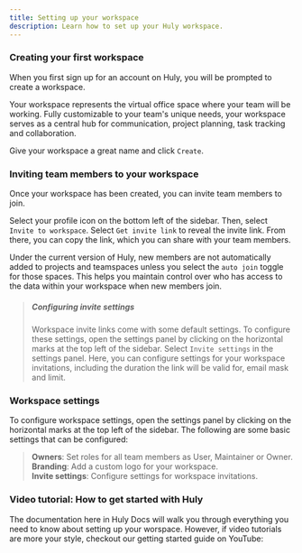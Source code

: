 ```yaml
---
title: Setting up your workspace
description: Learn how to set up your Huly workspace.
---
```



### Creating your first workspace

When you first sign up for an account on Huly, you will be prompted to create a workspace.

Your workspace represents the virtual office space where your team will be working. Fully customizable to your team's unique needs, your workspace serves as a central hub for communication, project planning, task tracking and collaboration.

Give your workspace a great name and click `Create`.

### Inviting team members to your workspace

Once your workspace has been created, you can invite team members to join.

Select your profile icon on the bottom left of the sidebar. Then, select `Invite to workspace`. Select `Get invite link` to reveal the invite link. From there, you can copy the link, which you can share with your team members.

Under the current version of Huly, new members are not automatically added to projects and teamspaces unless you select the `auto join` toggle for those spaces. This helps you maintain control over who has access to the data within your workspace when new members join.

> ##### Configuring invite settings
> 
> Workspace invite links come with some default settings. To configure these settings, open the settings panel by clicking on the horizontal marks at the top left of the sidebar. Select `Invite settings` in the settings panel. Here, you can configure settings for your workspace invitations, including the duration the link will be valid for, email mask and limit.
  
### Workspace settings

To configure workspace settings, open the settings panel by clicking on the horizontal marks at the top left of the sidebar. The following are some basic settings that can be configured:

> **Owners**: Set roles for all team members as User, Maintainer or Owner.  
> **Branding**: Add a custom logo for your workspace.  
> **Invite settings**: Configure settings for workspace invitations.

### Video tutorial: How to get started with Huly

The documentation here in Huly Docs will walk you through everything you need to know about setting up your worspace. However, if video tutorials are more your style, checkout our getting started guide on YouTube:

<YouTube id='g2i_TL5r2k4' />